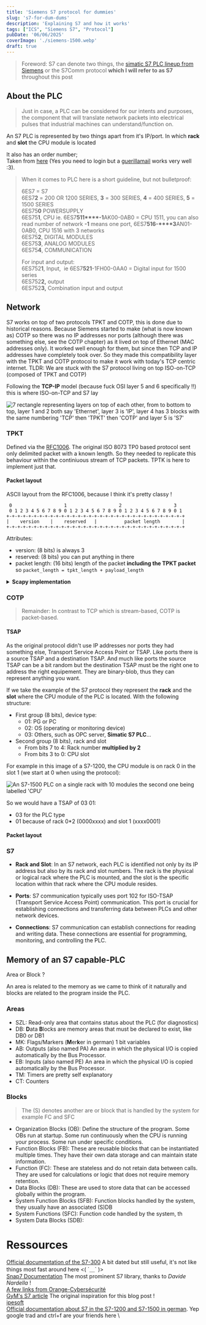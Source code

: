 ```yaml
---
title: 'Siemens S7 protocol for dummies'
slug: 's7-for-dum-dums'
description: 'Explaining S7 and how it works'
tags: ["ICS", "Siemens S7", "Protocol"]
pubDate: '06/06/2025'
coverImage: './siemens-1500.webp'
draft: true
---
```


> Foreword: S7 can denote two things, the [simatic S7 PLC lineup from Siemens](https://www.siemens.com/global/en/products/automation/systems/industrial/plc.html#siem:6lqmCF6ZRpI) or the S7Comm protocol **which I will refer to as S7** throughout this post

## About the PLC

> Just in case, a PLC can be considered for our intents and purposes, the  component that will translate network packets into electrical pulses that industrial machines can understand/function on.

An S7 PLC is represented by two things apart from it's IP/port. In which **rack** and **slot** the CPU module is located

It also has an order number;\
Taken from [here](https://support.industry.siemens.com/forum/fr/en/posts/order-number-meaning/151513) (Yes you need to login but a [guerillamail](https://www.guerrillamail.com) works very well :3).

> When it comes to PLC here is a short guideline, but not bulletproof:
>
> 6ES7 = S7 \
> 6ES7**2** = 200 OR 1200 SERIES, **3** = 300 SERIES, **4** = 400 SERIES, **5** = 1500 SERIES \
> 6ES75**0** POWERSUPPLY \
> 6ES75**1**, CPU ie. 6ES7**511****-1**AK00-0AB0 = CPU 1511, you can also read number of network **-1** means one port, 6ES7**516-****3**AN01-0AB0, CPU 1516 with 3 networks \
> 6ES75**2**, DIGITAL MODULES \
> 6ES75**3**, ANALOG MODULES \
> 6ES75**4**, COMMUNICATION
> 
> For input and output: \
> 6ES752**1**, Input,  ie 6ES7**521**-1FH00-0AA0 = Digital input for 1500 series \
> 6ES752**2,** output \
> 6ES752**3,** Combination input and output

## Network

S7 works on top of two protocols TPKT and COTP, this is done due to historical reasons.
Because Siemens started to make (what is now known as) COTP so there was no IP addresses nor ports (although there was something else, see the COTP chapter) as it lived on top of Ethernet (MAC addresses only).
It worked well enough for them, but since then TCP and IP addresses have completely took over. So they made this compatibility layer with the TPKT and COTP protocol to make it work with today's TCP centric internet.
TLDR: We are stuck with the S7 protocol living on top ISO-on-TCP (composed of TPKT and COTP)

Following the **TCP-IP** model (because fuck OSI layer 5 and 6 specifically !!) this is where ISO-on-TCP and S7 lay

![7 rectangle representing layers on top of each other, from to bottom to top, layer 1 and 2 both say 'Ethernet', layer 3 is 'IP', layer 4 has 3 blocks with the same numbering 'TCP' then 'TPKT' then 'COTP' and layer 5 is 'S7'](tcp-ip-s7.excalidraw.png)

### TPKT

Defined via the [RFC1006](https://datatracker.ietf.org/doc/html/rfc1006).
The original ISO 8073 TP0 based protocol sent only delimited packet with a known length. 
So they needed to replicate this behaviour within the continiuous stream of TCP packets.
TPTK is here to implement just that.

#### Packet layout

ASCII layout from the RFC1006, because I think it's pretty classy !
```
 0                   1                   2                   3   
 0 1 2 3 4 5 6 7 8 9 0 1 2 3 4 5 6 7 8 9 0 1 2 3 4 5 6 7 8 9 0 1 
+-+-+-+-+-+-+-+-+-+-+-+-+-+-+-+-+-+-+-+-+-+-+-+-+-+-+-+-+-+-+-+-+
|    version    |    reserved   |          packet length        |
+-+-+-+-+-+-+-+-+-+-+-+-+-+-+-+-+-+-+-+-+-+-+-+-+-+-+-+-+-+-+-+-+
```

Attributes:
- version: (8 bits) is always 3
- reserved: (8 bits) you can put anything in there
- packet length: (16 bits) length of the packet **including the TPKT packet** so `packet_length = tpkt_length + payload_length`

<details>
	<summary><b>Scapy implementation</b></summary>
	```py
import struct
from scapy.all import bind_layers, ByteField, ShortField, Packet
from scapy.layers.inet import TCP

# Uncomment if you want COTP to be detected
# from protocols.cotp import (
#     COTP_ConnectionRequest,
#     COTP_ConnectionConfirmation,
#     COTP_Data,
# )

class TPKT(Packet):
    name = "TPKT"
    fields_desc = [
        ByteField("version", 3),
        ByteField("reserved", 0),
        ShortField("length", None),
    ]

    def post_build(self, pkt, pay):
        # Calculate the length of the payload
        if self.length is None and pay is not None:
            # Length field equates to length of TPTK packet + length of Payload
            length = len(pkt) + len(pay)
            # Set the length field in the packet
            pkt = pkt[:2] + struct.pack("!H", length) + pkt[4:]
        return pkt + pay

	# Uncomment if you want COTP to be detected
    # def guess_payload_class(self, payload):
    #     if payload[1] == "\xe0":
    #         return COTP_ConnectionRequest
    #     elif payload[1] == "\xd0":
    #         return COTP_ConnectionConfirmation
    #     elif payload[1] == "\xf0":
    #         return COTP_Data


bind_layers(TCP, TPKT, dport=102)
bind_layers(TCP, TPKT, sport=102)
	```
</details>

### COTP

> Remainder: In contrast to TCP which is stream-based, COTP is packet-based.

#### TSAP

As the original protocol didn't use IP addresses nor ports they had something else, Transport Service Access Point or TSAP.
Like ports there is a source TSAP and a destination TSAP. And much like ports the source TSAP can be a bit random but the destination TSAP must be the right one to address the right equipement.
They are binary-blob, thus they can represent anything you want. 

If we take the example of the S7 protocol they represent the **rack** and the **slot** where the CPU module of the PLC is located.
With the following structure:
- First group (8 bits), device type:
	- 01: PG or PC
	- 02: OS (operating or monitoring device)
	- 03: Others, such as OPC server, **Simatic S7 PLC**...
- Second group (8 bits), rack and slot
	- From bits 7 to 4: Rack number **multiplied by 2**
	- From bits 3 to 0: CPU slot

For example in this image of a S7-1200, the CPU module is on rack 0 in the slot 1 (we start at 0 when using the protocol):


![An S7-1500 PLC on a single rack with 10 modules the second one being labelled 'CPU'](s7-1500.jpg)

So we would have a TSAP of 03 01:
- 03 for the PLC type 
- 01 because of rack 0*2 (0000xxxx) and slot 1 (xxxx0001)

#### Packet layout


### S7

- **Rack and Slot**: In an S7 network, each PLC is identified not only by its IP address but also by its rack and slot numbers. The rack is the physical or logical rack where the PLC is mounted, and the slot is the specific location within that rack where the CPU module resides.

- **Ports**: S7 communication typically uses port 102 for ISO-TSAP (Transport Service Access Point) communication. This port is crucial for establishing connections and transferring data between PLCs and other network devices.

- **Connections**: S7 communication can establish connections for reading and writing data. These connections are essential for programming, monitoring, and controlling the PLC.

## Memory of an S7 capable-PLC

Area or Block ?

An area is related to the memory as we came to think of it naturally and blocks are related to the program inside the PLC.

### Areas

- SZL: Read-only area that contains status about the PLC (for diagnostics)
- DB: **D**ata **B**locks are memory areas that must be declared to exist, like DB0 or DB1
- MK: Flags/Markers (**M**er**k**er in german) 1 bit variables
- AB: Outputs (also named PA) An area in which the physical I/O is copied automatically by the Bus Processor.
- EB: Inputs (also named PE) An area in which the physical I/O is copied automatically by the Bus Processor.
- TM: Timers are pretty self explanatory
- CT: Counters

### Blocks

> The (S) denotes another are or block that is handled by the system for example FC and SFC

- Organization Blocks (OB): Define the structure of the program. Some OBs run at startup. Some run continuously when the CPU is running your process. Some run under specific conditions.
- Function Blocks (FB): These are reusable blocks that can be instantiated multiple times. They have their own data storage and can maintain state information.
- Function (FC): These are stateless and do not retain data between calls. They are used for calculations or logic that does not require memory retention.
- Data Blocks (DB): These are used to store data that can be accessed globally within the program.
- System Function Blocks (SFB): Function blocks handled by the system,  they usually have an associated (S)DB
- System Functions (SFC): Function code handled by the system, th
- System Data Blocks (SDB): 

# Ressources
[Official documentation of the S7-300](https://cache.industry.siemens.com/dl/files/574/1214574/att_44504/v1/SFC_e.pdf) A bit dated but still useful, it's not like things most fast around here \<( ´＿` )\> \
[Snap7 Documentation](https://snap7.sourceforge.net/) The most prominent S7 library, thanks to _Davide Nardella_ ! \
[A few links from Orange-Cybersécurité](https://github.com/Orange-Cyberdefense/awesome-industrial-protocols/blob/main/protocols/s7comm.md) \
[GyM's S7 article](http://gmiru.com/article/s7comm/) The original inspiration for this blog post ! \
[ipesoft](https://doc.ipesoft.com/display/D2DOCV23EN/Siemens+SIMATIC+S7+ISO+on+TCP) \
[Official documentation about S7 in the S7-1200 and S7-1500 in german](https://cache.industry.siemens.com/dl/files/115/82212115/att_1034308/v3/82212115_S7_communication_S7-1500_S7-1200_de.pdf). Yep google trad and ctrl+f are your friends here \
